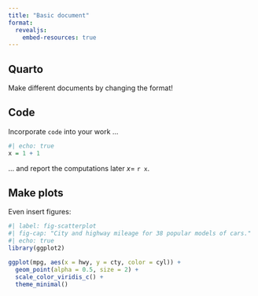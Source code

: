 ---
title: "Basic document"
format:
  revealjs:
    embed-resources: true
---

## Quarto

Make different documents by changing the format! 

## Code

Incorporate `code` into your work ...

```{r}
#| echo: true
x = 1 + 1
```
... and report the computations later $x =$ `r x`.

## Make plots

Even insert figures:

```{r}
#| label: fig-scatterplot
#| fig-cap: "City and highway mileage for 38 popular models of cars."
#| echo: true
library(ggplot2)

ggplot(mpg, aes(x = hwy, y = cty, color = cyl)) +
  geom_point(alpha = 0.5, size = 2) +
  scale_color_viridis_c() +
  theme_minimal()
```
